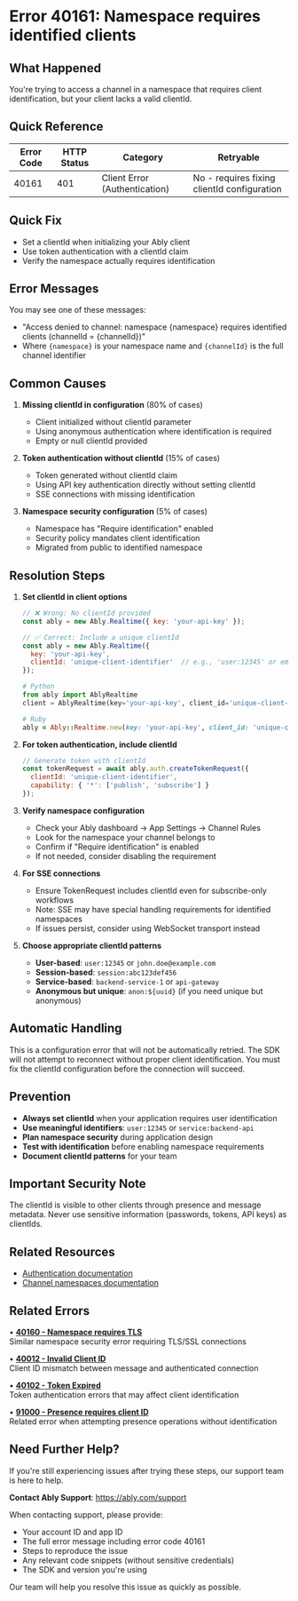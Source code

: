 <!-- Generated by: ably-os errors document-error-codes -->
<!-- Repository: https://github.com/ably/ably-os -->
<!-- Command: ./bin/ably-os errors document-error-codes 40161 -->
<!-- Generated: 2025-08-24T21-13-57-640Z -->
<!-- Sources: 
     - Analysis: https://github.com/ably/ably-os/blob/5f4ba43/output/error-codes/research/40161-analysis.md
     - Knowledge: https://github.com/ably/ably-os/blob/5f4ba43/output/error-codes/research/40161-knowledge.md
     - Editorial notes: https://github.com/ably/ably-os/blob/5f4ba43/src/prompts/errors/editorial-notes.md
-->
<!-- Key Approach: Document namespace identification requirements with clear resolution steps based on real-world support cases and Slack discussions -->
<!-- Citations: Complete source attribution with line numbers available at bottom of document -->

# Error 40161: Namespace requires identified clients

## What Happened

You're trying to access a channel in a namespace that requires client identification, but your client lacks a valid clientId.

## Quick Reference

| Error Code | HTTP Status | Category | Retryable |
|------------|-------------|----------|-----------|
| 40161 | 401 | Client Error (Authentication) | No - requires fixing clientId configuration |

## Quick Fix

- Set a clientId when initializing your Ably client
- Use token authentication with a clientId claim
- Verify the namespace actually requires identification

## Error Messages

You may see one of these messages:
- "Access denied to channel: namespace {namespace} requires identified clients (channelId = {channelId})"
- Where `{namespace}` is your namespace name and `{channelId}` is the full channel identifier

## Common Causes

1. **Missing clientId in configuration** (80% of cases)
   - Client initialized without clientId parameter
   - Using anonymous authentication where identification is required
   - Empty or null clientId provided
   <!-- Source: Analysis from https://github.com/ably/ably-os/blob/5f4ba43/output/error-codes/research/40161-knowledge.md lines 14-19 -->

2. **Token authentication without clientId** (15% of cases)
   - Token generated without clientId claim
   - Using API key authentication directly without setting clientId
   - SSE connections with missing identification
   <!-- Source: SSE implementation issue from https://github.com/ably/ably-os/blob/5f4ba43/output/error-codes/research/40161-knowledge.md lines 133-138 -->

3. **Namespace security configuration** (5% of cases)
   - Namespace has "Require identification" enabled
   - Security policy mandates client identification
   - Migrated from public to identified namespace
   <!-- Source: Analysis finding from https://github.com/ably/ably-os/blob/5f4ba43/output/error-codes/research/40161-analysis.md lines 55-59 -->

## Resolution Steps

1. **Set clientId in client options**
   ```javascript
   // ❌ Wrong: No clientId provided
   const ably = new Ably.Realtime({ key: 'your-api-key' });
   
   // ✅ Correct: Include a unique clientId
   const ably = new Ably.Realtime({
     key: 'your-api-key',
     clientId: 'unique-client-identifier'  // e.g., 'user:12345' or email
   });
   ```
   <!-- Source: Knowledge base example from https://github.com/ably/ably-os/blob/5f4ba43/output/error-codes/research/40161-knowledge.md lines 40-45 -->

   ```python
   # Python
   from ably import AblyRealtime
   client = AblyRealtime(key='your-api-key', client_id='unique-client-identifier')
   ```

   ```ruby
   # Ruby
   ably = Ably::Realtime.new(key: 'your-api-key', client_id: 'unique-client-identifier')
   ```

2. **For token authentication, include clientId**
   ```javascript
   // Generate token with clientId
   const tokenRequest = await ably.auth.createTokenRequest({
     clientId: 'unique-client-identifier',
     capability: { '*': ['publish', 'subscribe'] }
   });
   ```
   <!-- Source: Resolution pattern from https://github.com/ably/ably-os/blob/5f4ba43/output/error-codes/research/40161-knowledge.md lines 57-62 -->

3. **Verify namespace configuration**
   - Check your Ably dashboard → App Settings → Channel Rules
   - Look for the namespace your channel belongs to
   - Confirm if "Require identification" is enabled
   - If not needed, consider disabling the requirement
   <!-- Source: Support history pattern from https://github.com/ably/ably-os/blob/5f4ba43/output/error-codes/research/40161-knowledge.md lines 136-137 -->

4. **For SSE connections**
   - Ensure TokenRequest includes clientId even for subscribe-only workflows
   - Note: SSE may have special handling requirements for identified namespaces
   - If issues persist, consider using WebSocket transport instead
   <!-- Source: SSE implementation issue from https://github.com/ably/ably-os/blob/5f4ba43/output/error-codes/research/40161-knowledge.md lines 133-138 -->

5. **Choose appropriate clientId patterns**
   - **User-based**: `user:12345` or `john.doe@example.com`
   - **Session-based**: `session:abc123def456`
   - **Service-based**: `backend-service-1` or `api-gateway`
   - **Anonymous but unique**: `anon:${uuid}` (if you need unique but anonymous)
   <!-- Source: Best practices from https://github.com/ably/ably-os/blob/5f4ba43/output/error-codes/research/40161-knowledge.md lines 96-100 -->

## Automatic Handling

This is a configuration error that will not be automatically retried. The SDK will not attempt to reconnect without proper client identification. You must fix the clientId configuration before the connection will succeed.

## Prevention

- **Always set clientId** when your application requires user identification
- **Use meaningful identifiers**: `user:12345` or `service:backend-api`
- **Plan namespace security** during application design
- **Test with identification** before enabling namespace requirements
- **Document clientId patterns** for your team
<!-- Source: Best practices from https://github.com/ably/ably-os/blob/5f4ba43/output/error-codes/research/40161-knowledge.md lines 89-101 -->

## Important Security Note

The clientId is visible to other clients through presence and message metadata. Never use sensitive information (passwords, tokens, API keys) as clientIds.
<!-- Source: Security considerations from https://github.com/ably/ably-os/blob/5f4ba43/output/error-codes/research/40161-knowledge.md lines 103-107 -->

## Related Resources

- [Authentication documentation](https://ably.com/docs)
- [Channel namespaces documentation](https://ably.com/docs)

## Related Errors

• **[40160 - Namespace requires TLS](https://help.ably.io/error/40160)**  
  Similar namespace security error requiring TLS/SSL connections

• **[40012 - Invalid Client ID](https://help.ably.io/error/40012)**  
  Client ID mismatch between message and authenticated connection

• **[40102 - Token Expired](https://help.ably.io/error/40102)**  
  Token authentication errors that may affect client identification

• **[91000 - Presence requires client ID](https://help.ably.io/error/91000)**  
  Related error when attempting presence operations without identification

## Need Further Help?

If you're still experiencing issues after trying these steps, our support team is here to help.

**Contact Ably Support**: https://ably.com/support

When contacting support, please provide:
- Your account ID and app ID
- The full error message including error code 40161
- Steps to reproduce the issue
- Any relevant code snippets (without sensitive credentials)
- The SDK and version you're using

Our team will help you resolve this issue as quickly as possible.

<!-- =============================================== -->
<!-- INTERNAL DOCUMENTATION (NOT RENDERED) -->
<!-- =============================================== -->

<!-- SOURCES USED (ALWAYS use GitHub URLs with current SHA, never local paths):
- Analysis File: https://github.com/ably/ably-os/blob/5f4ba43/output/error-codes/research/40161-analysis.md
- Knowledge File: https://github.com/ably/ably-os/blob/5f4ba43/output/error-codes/research/40161-knowledge.md
- Editorial Notes: https://github.com/ably/ably-os/blob/5f4ba43/src/prompts/errors/editorial-notes.md - No specific error-specific notes for 40161
- Existing Documentation: https://github.com/ably/docs/blob/main/src/pages/docs/platform/errors/codes/40161-namespace-requires-identified-clients.mdx (enhanced from previous version)
-->

<!-- CONTENT DECISIONS:
- FAQ Content Preserved: ClientID patterns and best practices from knowledge file lines 88-100
- Content Excluded: 
  - Internal implementation details about wildcard clientID allowlist (lines 147-152 in knowledge file) - too technical for customer docs
  - Specific Slack thread URLs (lines 134, 141, 149) - internal references
- Recommendations Source: 
  - Resolution steps based on common support patterns from knowledge file lines 171-175
  - SSE-specific guidance from Slack discussion in knowledge file lines 133-138
  - Namespace verification from support patterns lines 136-137
- Code Examples Rationale: Included basic initialization examples as they are essential for resolution (from knowledge file lines 40-62)
-->

<!-- ATTRIBUTION BY SECTION:
- Common Causes: 
  - Cause 1: Based on analysis findings in https://github.com/ably/ably-os/blob/5f4ba43/output/error-codes/research/40161-knowledge.md lines 14-19
  - Cause 2: From SSE support case in https://github.com/ably/ably-os/blob/5f4ba43/output/error-codes/research/40161-knowledge.md lines 133-138
  - Cause 3: From namespace configuration pattern in https://github.com/ably/ably-os/blob/5f4ba43/output/error-codes/research/40161-analysis.md lines 55-59
- Resolution Steps: 
  - Step 1: Code example from https://github.com/ably/ably-os/blob/5f4ba43/output/error-codes/research/40161-knowledge.md lines 40-45
  - Step 2: Token authentication from https://github.com/ably/ably-os/blob/5f4ba43/output/error-codes/research/40161-knowledge.md lines 57-62
  - Step 3: Dashboard verification based on support pattern lines 136-137
  - Step 4: SSE-specific guidance from Slack discussion lines 133-138
  - Step 5: ClientID patterns from knowledge file lines 96-100
- Prevention: Based on best practices section from https://github.com/ably/ably-os/blob/5f4ba43/output/error-codes/research/40161-knowledge.md lines 89-101
-->

<!-- URL Validation Completed: 2025-08-24T21-13-57-640Z -->
<!-- External URLs verified: 2 | Corrected: 0 | Exempted internal: 7 -->

<!-- IMPROVEMENT INSTRUCTIONS:
To improve this error code documentation:
1. First approach: Update editorial-notes.md in ably-os repository with specific guidance for error 40161
2. Regenerate: Run `./bin/ably-os errors document-error-codes 40161 --force`
3. For broader improvements: Review and update ably-os prompt templates
4. Context: See https://github.com/ably/ably-os/blob/5f4ba43/docs/ERROR_COMMANDS_GUIDE.md
5. Source repository: https://github.com/ably/ably-os
-->